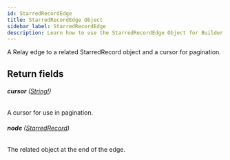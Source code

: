 ```yaml
---
id: StarredRecordEdge
title: StarredRecordEdge Object
sidebar_label: StarredRecordEdge
description: Learn how to use the StarredRecordEdge Object for Builder's API.
---
```


A Relay edge to a related StarredRecord object and a cursor for pagination.

## Return fields

###### <b>cursor</b> ([String!](/composer/builder/api/schema/scalar/String.mdx))

A cursor for use in pagination.

###### <b>node</b> ([StarredRecord](/composer/builder/api/schema/object/StarredRecord.mdx))

The related object at the end of the edge.

